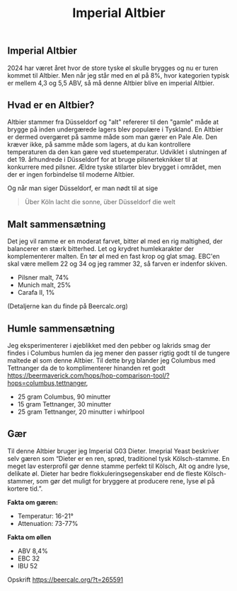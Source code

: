 ﻿---
published: 2024-09-13
title: Imperial Altbier
slug: batch-242-imperial-altbier
summary: Altbier stammer fra Düsseldorf og "alt" refererer til den "gamle" måde at brygge på inden undergærede lagers blev populære i Tyskland.
---


## Imperial Altbier
2024 har været året hvor de store tyske øl skulle brygges og nu er turen kommet til Altbier. Men når jeg står med en øl på 8%, hvor kategorien typisk er mellem 4,3 og 5,5 ABV, så må denne Altbier blive en imperial Altbier.

<SponsorPanel sponsor="Humlecentralen.dk" />

## Hvad er en Altbier?
Altbier stammer fra Düsseldorf og "alt" refererer til den "gamle" måde at brygge på inden undergærede lagers blev populære i Tyskland.
En Altbier er dermed overgæret på samme måde som man gærer en Pale Ale. Den kræver ikke, på samme måde som lagers, at du kan kontrollere temperaturen da den kan gære ved stuetemperatur.
Udviklet i slutningen af ​​det 19. århundrede i Düsseldorf for at bruge pilsnerteknikker til at konkurrere med pilsner. Ældre tyske stilarter blev brygget i området, men der er ingen forbindelse til moderne Altbier.

Og når man siger Düsseldorf, er man nødt til at sige

> Über Köln lacht die sonne, über Düsseldorf die welt

## Malt sammensætning
Det jeg vil ramme er en moderat farvet, bitter øl med en rig maltighed, der balancerer en stærk bitterhed. Let og krydret humlekarakter der komplementerer malten. En tør øl med en fast krop og glat smag.
EBC'en skal være mellem 22 og 34 og jeg rammer 32, så farven er indenfor skiven.

- Pilsner malt, 74%
- Munich malt, 25%
- Carafa II, 1%

(Detaljerne kan du finde på Beercalc.org)

## Humle sammensætning
Jeg eksperimenterer i øjeblikket med den pebber og lakrids smag der findes i Columbus humlen da jeg mener den passer rigtig godt til de tungere maltede øl som denne Altbier.
Til dette bryg blander jeg Columbus med Tettnanger da de to komplimenterer hinanden ret godt https://beermaverick.com/hops/hop-comparison-tool/?hops=columbus,tettnanger,

- 25 gram Columbus, 90 minutter
- 15 gram Tettnanger, 30 minutter
- 25 gram Tettnanger, 20 minutter i whirlpool

## Gær
Til denne Altbier bruger jeg Imperial G03 Dieter. Imeprial Yeast beskriver selv gæren som “Dieter er en ren, sprød, traditionel tysk Kölsch-stamme. En meget lav esterprofil gør denne stamme perfekt til Kölsch, Alt og andre lyse, delikate øl. Dieter har bedre flokkuleringsegenskaber end de fleste Kölsch-stammer, som gør det muligt for bryggere at producere rene, lyse øl på kortere tid.”.

**Fakta om gæren:**
- Temperatur: 16-21°
- Attenuation: 73-77%

**Fakta om øllen**
- ABV 8,4%
- EBC 32
- IBU 52

Opskrift https://beercalc.org/?t=265591
